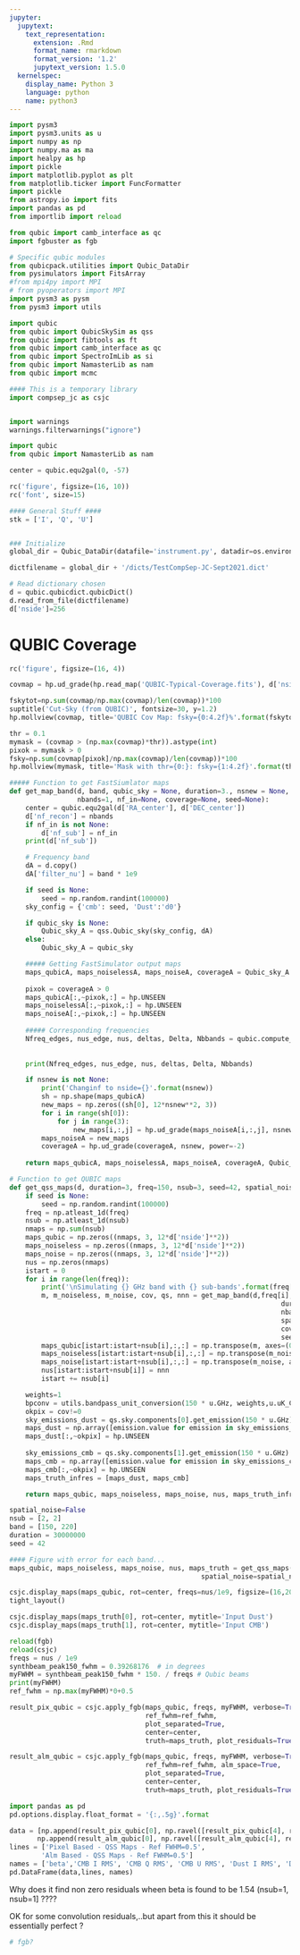 ```yaml
---
jupyter:
  jupytext:
    text_representation:
      extension: .Rmd
      format_name: rmarkdown
      format_version: '1.2'
      jupytext_version: 1.5.0
  kernelspec:
    display_name: Python 3
    language: python
    name: python3
---
```


```python
import pysm3
import pysm3.units as u
import numpy as np
import numpy.ma as ma
import healpy as hp
import pickle
import matplotlib.pyplot as plt
from matplotlib.ticker import FuncFormatter
import pickle
from astropy.io import fits
import pandas as pd
from importlib import reload

from qubic import camb_interface as qc
import fgbuster as fgb

# Specific qubic modules
from qubicpack.utilities import Qubic_DataDir
from pysimulators import FitsArray
#from mpi4py import MPI
# from pyoperators import MPI
import pysm3 as pysm
from pysm3 import utils

import qubic
from qubic import QubicSkySim as qss
from qubic import fibtools as ft
from qubic import camb_interface as qc
from qubic import SpectroImLib as si
from qubic import NamasterLib as nam
from qubic import mcmc

#### This is a temporary library
import compsep_jc as csjc


import warnings
warnings.filterwarnings("ignore")

import qubic
from qubic import NamasterLib as nam

center = qubic.equ2gal(0, -57)

rc('figure', figsize=(16, 10))
rc('font', size=15)

#### General Stuff ####
stk = ['I', 'Q', 'U']


### Initialize
global_dir = Qubic_DataDir(datafile='instrument.py', datadir=os.environ['QUBIC_DATADIR'])

dictfilename = global_dir + '/dicts/TestCompSep-JC-Sept2021.dict'

# Read dictionary chosen
d = qubic.qubicdict.qubicDict()
d.read_from_file(dictfilename)
d['nside']=256

```

# QUBIC Coverage

```python
rc('figure', figsize=(16, 4))

covmap = hp.ud_grade(hp.read_map('QUBIC-Typical-Coverage.fits'), d['nside'])

fskytot=np.sum(covmap/np.max(covmap)/len(covmap))*100
suptitle('Cut-Sky (from QUBIC)', fontsize=30, y=1.2)
hp.mollview(covmap, title='QUBIC Cov Map: fsky={0:4.2f}%'.format(fskytot), sub=(1,2,1))

thr = 0.1
mymask = (covmap > (np.max(covmap)*thr)).astype(int)
pixok = mymask > 0
fsky=np.sum(covmap[pixok]/np.max(covmap)/len(covmap))*100
hp.mollview(mymask, title='Mask with thr={0:}: fsky={1:4.2f}'.format(thr, fsky), sub=(1,2,2))

```

```python
##### Function to get FastSiumlator maps
def get_map_band(d, band, qubic_sky = None, duration=3., nsnew = None, spatial_noise=False, 
                 nbands=1, nf_in=None, coverage=None, seed=None):
    center = qubic.equ2gal(d['RA_center'], d['DEC_center'])
    d['nf_recon'] = nbands
    if nf_in is not None:
        d['nf_sub'] = nf_in
    print(d['nf_sub'])

    # Frequency band
    dA = d.copy()
    dA['filter_nu'] = band * 1e9

    if seed is None:
        seed = np.random.randint(100000)
    sky_config = {'cmb': seed, 'Dust':'d0'}

    if qubic_sky is None:
        Qubic_sky_A = qss.Qubic_sky(sky_config, dA)
    else:
        Qubic_sky_A = qubic_sky

    ##### Getting FastSimulator output maps
    maps_qubicA, maps_noiselessA, maps_noiseA, coverageA = Qubic_sky_A.get_partial_sky_maps_withnoise(spatial_noise=spatial_noise,
                                                                                 Nyears=duration, coverage=coverage)
    pixok = coverageA > 0
    maps_qubicA[:,~pixok,:] = hp.UNSEEN
    maps_noiselessA[:,~pixok,:] = hp.UNSEEN
    maps_noiseA[:,~pixok,:] = hp.UNSEEN
    
    ##### Corresponding frequencies
    Nfreq_edges, nus_edge, nus, deltas, Delta, Nbbands = qubic.compute_freq(dA['filter_nu'],
                                                                        nbands,
                                                                        dA['filter_relative_bandwidth'])
    print(Nfreq_edges, nus_edge, nus, deltas, Delta, Nbbands)

    if nsnew is not None:
        print('Changinf to nside={}'.format(nsnew))
        sh = np.shape(maps_qubicA)
        new_maps = np.zeros((sh[0], 12*nsnew**2, 3))
        for i in range(sh[0]):
            for j in range(3):
                new_maps[i,:,j] = hp.ud_grade(maps_noiseA[i,:,j], nsnew)
        maps_noiseA = new_maps
        coverageA = hp.ud_grade(coverageA, nsnew, power=-2)
    
    return maps_qubicA, maps_noiselessA, maps_noiseA, coverageA, Qubic_sky_A, nus
```

```python
# Function to get QUBIC maps
def get_qss_maps(d, duration=3, freq=150, nsub=3, seed=42, spatial_noise=True, coverage=None):
    if seed is None:
        seed = np.random.randint(100000)
    freq = np.atleast_1d(freq)
    nsub = np.atleast_1d(nsub)
    nmaps = np.sum(nsub)
    maps_qubic = np.zeros((nmaps, 3, 12*d['nside']**2))
    maps_noiseless = np.zeros((nmaps, 3, 12*d['nside']**2))
    maps_noise = np.zeros((nmaps, 3, 12*d['nside']**2))
    nus = np.zeros(nmaps)
    istart = 0
    for i in range(len(freq)):
        print('\nSimulating {} GHz band with {} sub-bands'.format(freq[i], nsub[i]))
        m, m_noiseless, m_noise, cov, qs, nnn = get_map_band(d,freq[i], 
                                                                    duration=duration, 
                                                                    nbands=nsub[i], 
                                                                    spatial_noise=spatial_noise, 
                                                                    coverage=covmap, 
                                                                    seed=seed)
        maps_qubic[istart:istart+nsub[i],:,:] = np.transpose(m, axes=(0,2,1))
        maps_noiseless[istart:istart+nsub[i],:,:] = np.transpose(m_noiseless, axes=(0,2,1))
        maps_noise[istart:istart+nsub[i],:,:] = np.transpose(m_noise, axes=(0,2,1))
        nus[istart:istart+nsub[i]] = nnn
        istart += nsub[i]

    weights=1
    bpconv = utils.bandpass_unit_conversion(150 * u.GHz, weights,u.uK_CMB)
    okpix = cov!=0
    sky_emissions_dust = qs.sky.components[0].get_emission(150 * u.GHz) * bpconv
    maps_dust = np.array([emission.value for emission in sky_emissions_dust])
    maps_dust[:,~okpix] = hp.UNSEEN
    
    sky_emissions_cmb = qs.sky.components[1].get_emission(150 * u.GHz) * bpconv
    maps_cmb = np.array([emission.value for emission in sky_emissions_cmb])
    maps_cmb[:,~okpix] = hp.UNSEEN
    maps_truth_infres = [maps_dust, maps_cmb]

    return maps_qubic, maps_noiseless, maps_noise, nus, maps_truth_infres


```

```python
spatial_noise=False
nsub = [2, 2]
band = [150, 220]
duration = 30000000
seed = 42

#### Figure with error for each band...
maps_qubic, maps_noiseless, maps_noise, nus, maps_truth = get_qss_maps(d, duration=duration, freq=band, nsub=nsub, 
                                                spatial_noise=spatial_noise, coverage=covmap, seed=seed)

```

```python
csjc.display_maps(maps_qubic, rot=center, freqs=nus/1e9, figsize=(16,20))
tight_layout()
```

```python
csjc.display_maps(maps_truth[0], rot=center, mytitle='Input Dust')
csjc.display_maps(maps_truth[1], rot=center, mytitle='Input CMB')
```

```python
reload(fgb)
reload(csjc)
freqs = nus / 1e9
synthbeam_peak150_fwhm = 0.39268176  # in degrees
myFWHM = synthbeam_peak150_fwhm * 150. / freqs # Qubic beams
print(myFWHM)
ref_fwhm = np.max(myFWHM)*0+0.5

result_pix_qubic = csjc.apply_fgb(maps_qubic, freqs, myFWHM, verbose=True, resol_correction=True, 
                                  ref_fwhm=ref_fwhm,
                                  plot_separated=True, 
                                  center=center,
                                  truth=maps_truth, plot_residuals=True)
```

```python
result_alm_qubic = csjc.apply_fgb(maps_qubic, freqs, myFWHM, verbose=True, resol_correction=True, 
                                  ref_fwhm=ref_fwhm, alm_space=True,
                                  plot_separated=True, 
                                  center=center,
                                  truth=maps_truth, plot_residuals=True)
```

```python
import pandas as pd
pd.options.display.float_format = '{:,.5g}'.format

data = [np.append(result_pix_qubic[0], np.ravel([result_pix_qubic[4], result_pix_qubic[3]])),
       np.append(result_alm_qubic[0], np.ravel([result_alm_qubic[4], result_alm_qubic[3]]))]
lines = ['Pixel Based - QSS Maps - Ref FWHM=0.5',
        'Alm Based - QSS Maps - Ref FWHM=0.5']
names = ['beta','CMB I RMS', 'CMB Q RMS', 'CMB U RMS', 'Dust I RMS', 'Dust Q RMS', 'Dust U RMS']
pd.DataFrame(data,lines, names)
```

Why does it find non zero residuals wheen beta is found to be 1.54 (nsub=1, nsub=1] ????

OK for some convolution residuals,..but apart from this it should be essentially perfect ?

```python
# fgb?
```

```python

```

```python

```
